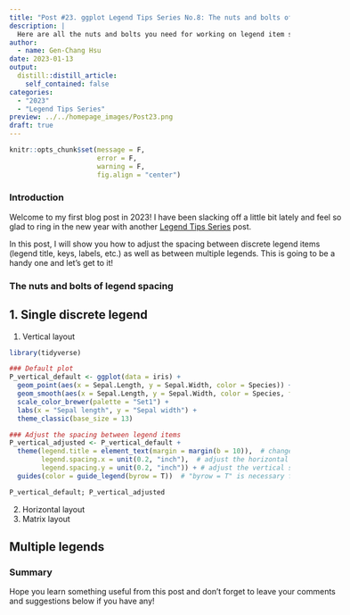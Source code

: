 ```yaml
---
title: "Post #23. ggplot Legend Tips Series No.8: The nuts and bolts of legend item spacing"
description: |
  Here are all the nuts and bolts you need for working on legend item spacing!
author:
  - name: Gen-Chang Hsu
date: 2023-01-13
output:
  distill::distill_article:
    self_contained: false
categories:
  - "2023"
  - "Legend Tips Series"
preview: ../../homepage_images/Post23.png
draft: true
---
```


<!-- Webpage style -->

<style>
d-article a {
    color: #2780e3 !important;
      border-bottom: none !important;
}

d-article a:hover {
  color: #2780e3 !important;
    border-bottom: 2px solid !important;
}

d-byline {
  margin-left: -10% !important;
}

d-title {
  margin-left: -10%;
}

d-title h1{
  font-size: 45px;
  width: 130%;
}

d-article {
  margin-left: -10%;
}

p {
  width: 120%;
}

d-article h2 {
  width: 120%;
}

d-article h3 {
  width: 120%;
  font-size: 28px;
}

div.article-footer{
  width: 120%;
}

d-article div.sourceCode { 
  width: 120% !important;
}

d-article pre { 
  width: 120% !important;
}

div.l-body {
  width: 120% !important;
}

d-article table thead tr {
  height: 60px !important;
  width: 210px !important;
}

d-article table thead th {
  height: 60px !important;
  font-size: 22px !important;
  width: 210px !important;
}

d-article table tbody tr td {
  font-size: 21px !important;
  height: 60px !important;
  text-align: center !important;
  width: 210px !important;
}

div.l-body img {
    margin-right: 20% !important;
}

</style>


```r
knitr::opts_chunk$set(message = F, 
                      error = F, 
                      warning = F,
                      fig.align = "center")

```

<!-- Start of the article -->

### Introduction

Welcome to my first blog post in 2023! I have been slacking off a little bit lately and feel so glad to ring in the new year with another [Legend Tips Series](https://genchanghsu.github.io/ggGallery/#category:Legend_Tips_Series) post.

In this post, I will show you how to adjust the spacing between discrete legend items (legend title, keys, labels, etc.) as well as between multiple legends. This is going to be a handy one and let's get to it!

### The nuts and bolts of legend spacing

## 1. Single discrete legend

(1) Vertical layout

```r
library(tidyverse)

### Default plot
P_vertical_default <- ggplot(data = iris) + 
  geom_point(aes(x = Sepal.Length, y = Sepal.Width, color = Species)) + 
  geom_smooth(aes(x = Sepal.Length, y = Sepal.Width, color = Species, fill = after_scale(color)), method = "lm", se = T) + 
  scale_color_brewer(palette = "Set1") +
  labs(x = "Sepal length", y = "Sepal width") + 
  theme_classic(base_size = 13)

### Adjust the spacing between legend items
P_vertical_adjusted <- P_vertical_default + 
  theme(legend.title = element_text(margin = margin(b = 10)),  # change the 
        legend.spacing.x = unit(0.2, "inch"),  # adjust the horizontal spacing between legend keys and labels
        legend.spacing.y = unit(0.2, "inch")) + # adjust the vertical spacing between legend keys
  guides(color = guide_legend(byrow = T))  # "byrow = T" is necessary for "legend.spacing.y" to work for vertical legends  

P_vertical_default; P_vertical_adjusted

````


(2) Horizontal layout
(3) Matrix layout


## Multiple legends



### Summary

Hope you learn something useful from this post and don't forget to leave your comments and suggestions below if you have any!

















